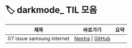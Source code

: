 
# 🏷️ darkmode_ TIL 모음

<LabelIcons />

| 제목 | 바로가기 | 요약 |
|------|----------|------|
| 07 issue samsung internet | [Nextra](/til/til-2025/til-07/07-issue-samsung-internet) \| [GitHub](https://github.com/MinHyeok-lee1/TIL/blob/main/2025/07/07-issue-samsung-internet.md) |  |
